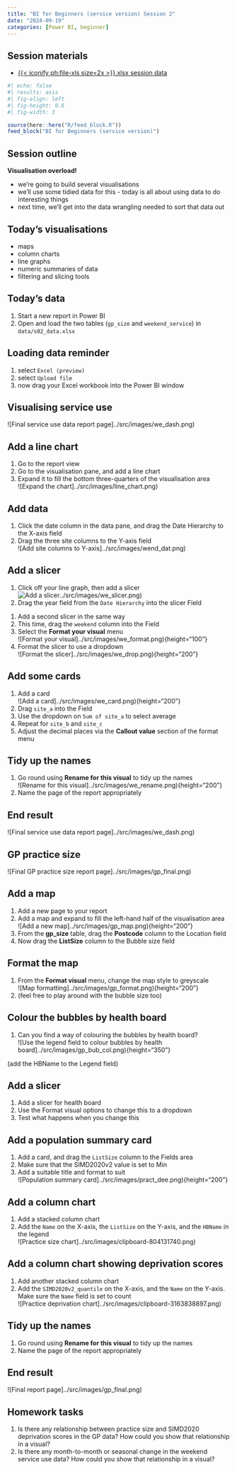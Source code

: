---
title: "BI for Beginners (service version) Session 2"
date: "2024-09-19"
categories: [Power BI, beginner]
---

::: {.callout-note collapse="false" appearance="default" icon="true"}
## Session materials

-   [{{< iconify ph:file-xls size=2x >}}.xlsx session data](src/s02_data.xlsx)
:::

```{r}
#| echo: false
#| results: asis
#| fig-align: left
#| fig-height: 0.6
#| fig-width: 3

source(here::here("R/feed_block.R"))
feed_block("BI for Beginners (service version)")

```

## Session outline

**Visualisation overload!**

-   we're going to build several visualisations
-   we'll use some tidied data for this - today is all about using data to do interesting things
-   next time, we'll get into the data wrangling needed to sort that data out

## Today's visualisations

-   maps
-   column charts
-   line graphs
-   numeric summaries of data
-   filtering and slicing tools

## Today's data

::: {.callout-tip title="Task"}
1.  Start a new report in Power BI
2.  Open and load the two tables (`gp_size` and `weekend_service`) in `data/s02_data.xlsx`
:::

## Loading data reminder

::: {.callout-tip title="Task"}
1.  select `Excel (preview)`
2.  select `Upload file`
3.  now drag your Excel workbook into the Power BI window
:::

## Visualising service use

![Final service use data report page]../src/images/we_dash.png)

## Add a line chart

::: {.callout-tip title="Task"}
1.  Go to the report view
2.  Go to the visualisation pane, and add a line chart
3.  Expand it to fill the bottom three-quarters of the visualisation area</br>![Expand the chart]../src/images/line_chart.png)
:::

## Add data

::: {.callout-tip title="Task"}
1.  Click the date column in the data pane, and drag the Date Hierarchy to the X-axis field
2.  Drag the three site columns to the Y-axis field</br>![Add site columns to Y-axis]../src/images/wend_dat.png)
:::

## Add a slicer

::: {.callout-tip title="Task"}
1.  Click off your line graph, then add a slicer</br>![Add a slicer]../src/images/we_slicer.png)
2.  Drag the year field from the `Date Hierarchy` into the slicer Field
:::

::: {.callout-tip title="Task"}
1.  Add a second slicer in the same way
2.  This time, drag the `weekend` column into the Field
3.  Select the **Format your visual** menu</br>![Format your visual]../src/images/we_format.png){height="100"}
4.  Format the slicer to use a dropdown</br>![Format the slicer]../src/images/we_drop.png){height="200"}
:::

## Add some cards

::: {.callout-tip title="Task"}
1.  Add a card</br>![Add a card]../src/images/we_card.png){height="200"}
2.  Drag `site_a` into the Field
3.  Use the dropdown on `Sum of site_a` to select average
4.  Repeat for `site_b` and `site_c`
5.  Adjust the decimal places via the **Callout value** section of the format menu
:::

## Tidy up the names

::: {.callout-tip title="Task"}
1.  Go round using **Rename for this visual** to tidy up the names</br>![Rename for this visual]../src/images/we_rename.png){height="200"}
2.  Name the page of the report appropriately
:::

## End result

![Final service use data report page]../src/images/we_dash.png)

## GP practice size

![Final GP practice size report page]../src/images/gp_final.png)

## Add a map

::: {.callout-tip title="Task"}
1.  Add a new page to your report
2.  Add a map and expand to fill the left-hand half of the visualisation area</br>![Add a new map]../src/images/gp_map.png){height="200"}
3.  From the **gp_size** table, drag the **Postcode** column to the Location field
4.  Now drag the **ListSize** column to the Bubble size field
:::

## Format the map

::: {.callout-tip title="Task"}
1.  From the **Format visual** menu, change the map style to greyscale</br>![Map formatting]../src/images/gp_format.png){height="200"}
2.  (feel free to play around with the bubble size too)
:::

## Colour the bubbles by health board

::: {.callout-tip title="Task"}
1.  Can you find a way of colouring the bubbles by health board? </br> ![Use the legend field to colour bubbles by health board]../src/images/gp_bub_col.png){height="350"}
:::

(add the HBName to the Legend field)

## Add a slicer

::: {.callout-tip title="Task"}
1.  Add a slicer for health board
2.  Use the Format visual options to change this to a dropdown
3.  Test what happens when you change this
:::

## Add a population summary card

::: {.callout-tip title="Task"}
1.  Add a card, and drag the `ListSize` column to the Fields area
2.  Make sure that the SIMD2020v2 value is set to Min
3.  Add a suitable title and format to suit </br> ![Population summary card]../src/images/pract_dee.png){height="200"}
:::

## Add a column chart

::: {.callout-tip title="Task"}
1.  Add a stacked column chart
2.  Add the `Name` on the X-axis, the `ListSize` on the Y-axis, and the `HBName` in the legend </br> ![Practice size chart]../src/images/clipboard-804131740.png)
:::

## Add a column chart showing deprivation scores

::: {.callout-tip title="Task"}
1.  Add another stacked column chart
2.  Add the `SIMD2020v2_quantile` on the X-axis, and the `Name` on the Y-axis. Make sure the `Name` field is set to count </br> ![Practice deprivation chart]../src/images/clipboard-3163838897.png)

:::


## Tidy up the names

::: {.callout-tip title="Task"}
1.  Go round using **Rename for this visual** to tidy up the names
2.  Name the page of the report appropriately
:::

## End result

![Final report page]../src/images/gp_final.png)

## Homework tasks

1.  Is there any relationship between practice size and SIMD2020 deprivation scores in the GP data? How could you show that relationship in a visual?
2.  Is there any month-to-month or seasonal change in the weekend service use data? How could you show that relationship in a visual?
